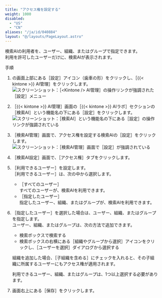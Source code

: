 ```yaml
---
title: "アクセス権を設定する"
weight: 1000
disabled:
  - "US"
  - "CN"
aliases: "/ja/id/040884"
layout: "@/layouts/PageLayout.astro"
---
```



検索AIの利用者を、ユーザー、組織、またはグループで指定できます。  
利用を許可したユーザーだけに、検索AIが表示されます。

<Heading level={2} id="assist_settings_search_prefs_access_10">手順</Heading>

1. <Kintone />の画面上部にある［設定］アイコン（歯車の形）をクリックし、［{{< kintone >}} AI管理］をクリックします。  
   <Img src="/k/img-ja/ai_enable_01.png" alt="スクリーンショット：［<Kintone /> AI管理］の操作リンクが強調された［設定］メニュー" />

1. ［{{< kintone >}} AI管理］画面の［{{< kintone >}} AIラボ］セクションの［検索AI］という機能名の下にある［設定］をクリックします。  
   <Img src="/k/img-ja/assist_ceate_01.png" alt="スクリーンショット：［検索AI］という機能名の下にある［設定］の操作リンクが強調されている" />

1. ［検索AI管理］画面で、アクセス権を設定する検索AIの［設定］をクリックします。  
   <Img src="/k/img-ja/search_prefs_change_01.png" alt="スクリーンショット：［検索AI管理］画面で［設定］が強調されている" />

1. ［検索AI設定］画面で、［アクセス権］タブをクリックします。

1. ［利用できるユーザー］を設定します。  
   ［利用できるユーザー］は、次の中から選択します。

    * ［すべてのユーザー］  
      すべてのユーザーが、検索AIを利用できます。
    * ［指定したユーザー］  
      指定したユーザー、組織、またはグループが、検索AIを利用できます。

1. ［指定したユーザー］を選択した場合は、ユーザー、組織、またはグループを指定します。  
   ユーザー、組織、またはグループは、次の方法で追加できます。

    * 検索ボックスで検索する
    * 検索ボックスの右横にある［組織やグループから選択］アイコンをクリックし、［ユーザーを選択］ダイアログから選択する

    組織を追加した場合、［子組織を含める］にチェックを入れると、その子組織に所属するユーザーにもアクセス権が適用されます。

   <Note>利用できるユーザー、組織、またはグループは、1つ以上選択する必要があります。</Note>

1. 画面右上にある［保存］をクリックします。
